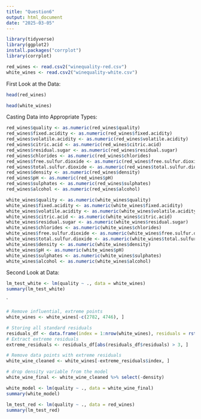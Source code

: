 ```yaml
---
title: "Question6"
output: html_document
date: "2025-03-05"
---
```


```r

library(tidyverse)
library(ggplot2)
install.packages("corrplot")
library(corrplot)

```

```r

red_wines <- read.csv2("winequality-red.csv")
white_wines <- read.csv2("winequality-white.csv")

```

First Look at the Data:

```r

head(red_wines)

head(white_wines)

```

Casting Data into Appropriate Types:

```r

red_wines$quality <- as.numeric(red_wines$quality)
red_wines$fixed.acidity <- as.numeric(red_wines$fixed.acidity)
red_wines$volatile.acidity <- as.numeric(red_wines$volatile.acidity)
red_wines$citric.acid <- as.numeric(red_wines$citric.acid)
red_wines$residual.sugar <- as.numeric(red_wines$residual.sugar)
red_wines$chlorides <- as.numeric(red_wines$chlorides)
red_wines$free.sulfur.dioxide <- as.numeric(red_wines$free.sulfur.dioxide)
red_wines$total.sulfur.dioxide <- as.numeric(red_wines$total.sulfur.dioxide)
red_wines$density <- as.numeric(red_wines$density)
red_wines$pH <- as.numeric(red_wines$pH)
red_wines$sulphates <- as.numeric(red_wines$sulphates)
red_wines$alcohol <- as.numeric(red_wines$alcohol)

white_wines$quality <- as.numeric(white_wines$quality)
white_wines$fixed.acidity <- as.numeric(white_wines$fixed.acidity)
white_wines$volatile.acidity <- as.numeric(white_wines$volatile.acidity)
white_wines$citric.acid <- as.numeric(white_wines$citric.acid)
white_wines$residual.sugar <- as.numeric(white_wines$residual.sugar)
white_wines$chlorides <- as.numeric(white_wines$chlorides)
white_wines$free.sulfur.dioxide <- as.numeric(white_wines$free.sulfur.dioxide)
white_wines$total.sulfur.dioxide <- as.numeric(white_wines$total.sulfur.dioxide)
white_wines$density <- as.numeric(white_wines$density)
white_wines$pH <- as.numeric(white_wines$pH)
white_wines$sulphates <- as.numeric(white_wines$sulphates)
white_wines$alcohol <- as.numeric(white_wines$alcohol)

```

Second Look at Data:

```r
lm_test_white <- lm(quality ~ ., data = white_wines)
summary(lm_test_white)
```
`
```r
# Remove influential, extreme points
white_wines <- white_wines[-c(2782, 4746), ]

# Storing all standard residuals
residuals_df <- data.frame(index = 1:nrow(white_wines), residuals = rstandard(lm(quality ~ ., data=white_wines)))
# Extract extreme residuals
extreme_residuals <- residuals_df[abs(residuals_df$residuals) > 3, ]

# Remove data points with extreme residuals
white_wine_cleaned <- white_wines[-extreme_residuals$index, ]

# drop density variable from the model
white_wine_final <- white_wine_cleaned %>% select(-density)

```

```r
white_model <- lm(quality ~ ., data = white_wine_final)
summary(white_model)

lm_test_red <- lm(quality ~ ., data = red_wines)
summary(lm_test_red)
```


